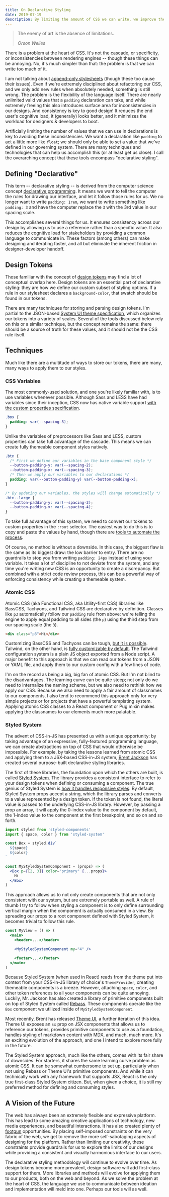 ```yaml
---
title: On Declarative Styling
date: 2019-07-19
description: By limiting the amount of CSS we can write, we improve the quality of the CSS we do write.
---
```


> The enemy of art is the absence of limitations.
>
> <cite>Orson Welles</cite>

There is a problem at the heart of CSS. It's not the cascade, or specificity, or inconsistencies between rendering engines -- though these things can be annoying. No, it's much simpler than that: the problem is that we can write too much of it.

I am not talking about [append-only stylesheets](https://css-tricks.com/oh-no-stylesheet-grows-grows-grows-append-stylesheet-problem/) (though these too cause their issues). Even if we're extremely disciplined about refactoring our CSS, and we only add new rules when absolutely needed, something is still wrong. The problem is the flexibility of the language itself. There are nearly unlimited valid values that a `padding` declaration can take, and while extremely freeing this also introduces surface area for inconsistencies in our designs. And consistency is key to good design! It reduces the end user's cognitive load, it (generally) looks better, and it minimizes the workload for designers & developers to boot.

Artificially limiting the number of values that we can use in declarations is key to avoiding these inconsistencies. We want a declaration like `padding` to act a little more like `float`; we should only be able to set a value that we've defined in our governing system. There are many techniques and technologies that can help us accomplish this (or at least get us close). I call the overarching concept that these tools encompass "declarative styling".

## Defining "Declarative"

This term -- declarative styling -- is derived from the computer science concept [declarative programming](https://en.wikipedia.org/wiki/Declarative_programming). It means we want to tell the computer the rules for drawing our interface, and let it follow those rules for us. We no longer want to write `padding: 1rem`, we want to write something like `padding: 3` and have the computer replace the `3` with the 3rd value in our spacing scale.

This accomplishes several things for us. It ensures consistency across our design by allowing us to use a reference rather than a specific value. It also reduces the cognitive load for stakeholders by providing a common language to communicate in. These factors (among others) can make designing and iterating faster, and all but eliminate the inherent friction in designer-developer handoff.

## Design Tokens

Those familiar with the concept of [design tokens](https://css-tricks.com/what-are-design-tokens/) may find a lot of conceptual overlap here. Design tokens are an essential part of declarative styling: they are how we define our custom subset of styling options. If a rule in our stylesheet declares a `background-color`, that swatch should be found in our tokens.

There are many techniques for storing and parsing design tokens. I'm partial to the JSON-based [System UI theme specification](https://system-ui.com/theme), which organizes our tokens into a variety of scales. Several of the tools discussed below rely on this or a similar technique, but the concept remains the same: there should be a source of truth for these values, and it should not be the CSS rule itself.

## Techniques

Much like there are a multitude of ways to store our tokens, there are many, many ways to apply them to our styles.

### CSS Variables

The most commonly-used solution, and one you're likely familiar with, is to use variables whenever possible. Although Sass and LESS have had variables since their inception, CSS now has native variable support [with the custom properties specification](http://developer.mozilla.org/en-US/docs/Web/CSS/Using_CSS_custom_properties).

```css
.box {
  padding: var(--spacing-3);
}
```

Unlike the variables of preprocessors like Sass and LESS, custom properties can take full advantage of the cascade. This means we can create fully themeable component styles natively.

```css
.btn {
  /* First we define our variables in the base component style */
  --button-padding-y: var(--spacing-2);
  --button-padding-x: var(--spacing-3);
  /* Then we apply our variables to our declarations */
  padding: var(--button-padding-y) var(--button-padding-x);
}

/* By updating our variables, the styles will change automatically */
.btn--large {
  --button-padding-y: var(--spacing-3);
  --button-padding-x: var(--spacing-4);
}
```

To take full advantage of this system, we need to convert our tokens to custom properties in the `:root` selector. The easiest way to do this is to copy and paste the values by hand, though there are [tools to automate the process](https://github.com/salesforce-ux/theo).

Of course, no method is without a downside. In this case, the biggest flaw is the same as its biggest draw: the low barrier to entry. There are no guardrails to stop you from writing `padding: 24px` instead of using your variable. It takes a lot of discipline to not deviate from the system, and any time you're writing new CSS is an opportunity to create a discrepancy. But combined with a strict code review process, this can be a powerful way of enforcing consistency while creating a themeable system.

### Atomic CSS

Atomic CSS (aka Functional CSS, aka Utility-first CSS) libraries like BassCSS, Tachyons, and Tailwind CSS are declarative by definition. Classes like `p3` automatically follow our `padding` rule from above: we're telling the engine to apply equal padding to all sides (the `p`) using the third step from our spacing scale (the `3`).

```html
<div class="p3">Hi</div>
```

Customizing BassCSS and Tachyons can be tough, [but it is possible](/blog/customizing-tachyons/). Tailwind, on the other hand, is [fully customizable by default](https://tailwindcss.com/docs/configuration). The Tailwind configuration system is a plain JS object exported from a Node script. A major benefit to this approach is that we can read our tokens from a JSON or YAML file, and apply them to our custom config with a few lines of code.

I'm on the record as being a big, big fan of atomic CSS. But I'm not blind to the disadvantages. The learning curve can be quite steep; not only do we need to internalize the naming scheme, but we also need to rethink how we apply our CSS. Because we also need to apply a fair amount of classnames to our components, I also tend to recommend this approach only for very simple projects or for projects that have a powerful templating system. Applying atomic CSS classes to a React component or Pug mixin makes applying the classnames to our elements much more palatable.

### Styled System

The advent of CSS-in-JS has presented us with a unique opportunity: by taking advantage of an expressive, fully-featured programming language, we can create abstractions on top of CSS that would otherwise be impossible. For example, by taking the lessons learned from atomic CSS and applying them to a JSX-based CSS-in-JS system, [Brent Jackson](https://jxnblk.com/) has created several purpose-built declarative styling libraries.

The first of these libraries, the foundation upon which the others are built, is called [Styled System](https://styled-system.com/). The library provides a consistent interface to refer to your design tokens when defining or consuming a component. The true genius of Styled System is [how it handles responsive styles](https://styled-system.com/responsive-styles). By default, Styled System props accept a string, which the library parses and converts to a value represented by a design token. If the token is not found, the literal value is passed to the underlying CSS-in-JS library. However, by passing a prop an array, it will apply the 0-index value to the component by default, the 1-index value to the component at the first breakpoint, and so on and so forth.

```jsx
import styled from 'styled-components'
import { space, color } from 'styled-system'

const Box = styled.div`
  ${space}
  ${color}
`

const MyStyledSystemComponent = (props) => (
  <Box p={[2, 3]} color="primary" {...props}>
    Hi
  </Box>
)
```

This approach allows us to not only create components that are not only consistent with our system, but are extremely portable as well. A rule of thumb I try to follow when styling a component is to only define surrounding vertical margin when the component is actually consumed in a view. By spreading our props to a root component defined with Styled System, it becomes trivial to follow this rule.

```jsx
const MyView = () => (
  <main>
    <header>...</header>

    <MyStyledSystemComponent my="4" />

    <footer>...</footer>
  </main>
)
```

Because Styled System (when used in React) reads from the theme put into context from your CSS-in-JS library of choice's `ThemeProvider`, creating themeable components is a breeze. However, attaching `space`, `color`, and other token references to all your components can be quite annoying. Luckily, Mr. Jackson has also created a library of primitive components built on top of Styled System called [Rebass](https://rebassjs.org/). These components operate like the `Box` component we utilized inside of `MyStyledSystemComponent`.

Most recently, Brent has released [Theme UI](https://theme-ui.com/), a further iteration of this idea. Theme UI exposes an `sx` prop on JSX components that allows us to reference our tokens, provides primitive components to use as a foundation, handles styling of markdown content with MDX, and much, much more. It's an exciting evolution of the approach, and one I intend to explore more fully in the future.

The Styled System approach, much like the others, comes with its fair share of downsides. For starters, it shares the same learning curve problem as atomic CSS. It can be somewhat cumbersome to set up, particularly when not using Rebass or Theme UI's primitive components. And while it can technically work with any framework that supports JSX, React is the only true first-class Styled System citizen. But, when given a choice, it is still my preferred method for defining and consuming styles.

## A Vision of the Future

The web has always been an extremely flexible and expressive platform. This has lead to some amazing creative applications of technology, new media experiences, and beautiful interactions. It has also created plenty of [footgun](https://en.wiktionary.org/wiki/footgun) opportunities. By placing self-imposed constraints on the very fabric of the web, we get to remove the more self-sabotaging aspects of designing for the platform. Rather than limiting our creativity, these constraints provide guardrails for us to explore the limits of our designs while providing a consistent and visually harmonious interface to our users.

The declarative styling methodology will continue to evolve over time. As design tokens become more prevalent, design software will add first-class support for them. More libraries and methods will evolve for applying them to our products, both on the web and beyond. As we solve the problem at the heart of CSS, the language we use to communicate between ideation and implementation will meld into one. Perhaps our tools will as well.
